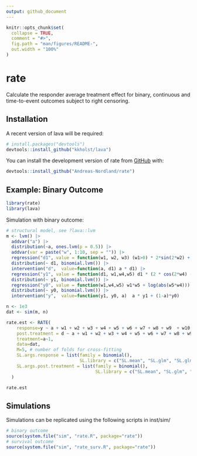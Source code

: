 ```yaml
---
output: github_document
---
```


```r
knitr::opts_chunk$set(
  collapse = TRUE,
  comment = "#>",
  fig.path = "man/figures/README-",
  out.width = "100%"
)
```

# rate

Calculate the responder average treatment effect for binary, continuous and time-to-event outcomes subject to right censoring.

## Installation

A recent version of lava will be required:
``` r
# install.packages("devtools")
devtools::install_github("kkholst/lava")
```

You can install the development version of rate from [GitHub](https://github.com/) with:
``` r
devtools::install_github("Andreas-Nordland/rate")
```

## Example: Binary Outcome

```r
library(rate)
library(lava)
```

Simulation with binary outcome:
```r
# structural model, see ?lava::lvm
m <- lvm() |>
  addvar("a") |>
  distribution(~a, ones.lvm(p = 0.5)) |>
  addvar(var = paste("w", 1:10, sep = "")) |>
  regression("d1", value = function(w1, w2, w3) (w1>0) * 2*sin(2*w2) + exp(w3)) |>
  distribution(~ d1, binomial.lvm()) |>
  intervention("d",  value=function(a, d1) a * d1) |>
  regression("y1", value = function(d1, w1,w4,w5) d1 * (2 * cos(2*w4) - 1) + w1*w5 + log(abs(w5*w4))) |>
  distribution(~ y1, binomial.lvm()) |>
  regression("y0", value = function(w1,w4,w5) w1*w5 + log(abs(w5*w4))) |>
  distribution(~ y0, binomial.lvm()) |>
  intervention("y",  value=function(y1, y0, a)  a * y1 + (1-a)*y0)
```

```r
n <- 1e3
dat <- sim(m, n)

rate.est <- RATE(
    response=y ~ a + w1 + w2 + w3 + w4 + w5 + w6 + w7 + w8 + w9  + w10,
    post.treatment = d ~ a + w1 + w2 + w3 + w4 + w5 + w6 + w7 + w8 + w9  + w10,
    treatment=a~1,
    data=dat,
    M=5, # number of folds for cross-fitting
    SL.args.response = list(family = binomial(),
                            SL.library = c("SL.mean", "SL.glm", "SL.glm.interaction", "SL.ranger", "SL.gam")),
    SL.args.post.treatment = list(family = binomial(),
                                  SL.library = c("SL.mean", "SL.glm", "SL.glm.interaction", "SL.ranger", "SL.gam"))
  )

rate.est
```

## Simulations

Simulations can be replicated using the following scripts in inst/sim/

```r
# binary outcome
source(system.file("sim", "rate.R", package="rate"))
# survival outcome
source(system.file("sim", "rate_surv.R", package="rate"))
```

